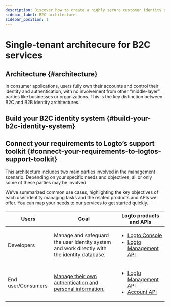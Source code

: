 ```yaml
---
description: Discover how to create a highly secure customer identity system with all essential AuthN and AuthO features.
sidebar_label: B2C architecture
sidebar_position: 1
---
```



# Single-tenant architecure for B2C services

## Architecture \{#architecture}

In consumer applications, users fully own their accounts and control their identity and authentication, with no involvement from other “middle-layer” parties like businesses or organizations. This is the key distinction between B2C and B2B identity architectures.

<ImageB2c width="100%" height="auto" />

## Build your B2C identity system \{#build-your-b2c-identity-system}

<GenericFeatures />

## Connect your requirements to Logto’s support toolkit \{#connect-your-requirements-to-logtos-support-toolkit}

This architecture includes two main parties involved in the management scenario. Depending on your specific needs and objectives, all or only some of these parties may be involved.

We’ve summarized common use cases, highlighting the key objectives of each user identity managing tasks and the related products and APIs we offer. You can map your needs to our services to get started quickly.

| Users              | Goal                                                                                        | Logto products and APIs                                                                                                                                          |
| ------------------ | ------------------------------------------------------------------------------------------- | ---------------------------------------------------------------------------------------------------------------------------------------------------------------- |
| Developers         | Manage and safeguard the user identity system and work directly with the identity database. | <ul><li>[Logto Console](https://cloud.logto.io)</li><li>[Logto Management API](https://openapi.logto.io/)</li></ul>                                              |
| End user/Consumers | [Manage their own authentication and personal information.](/end-user-flows)                | <ul><li>[Logto Management API](https://openapi.logto.io/)</li><li>[Account API](https://openapi.logto.io/operation/operation-getaccountcentersettings)</li></ul> |

<RelatedResource />
